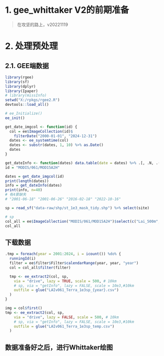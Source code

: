 # 1. gee_whittaker V2的前期准备

> 在攻坚的路上，v20221119

# 2. 处理预处理

## 2.1. GEE端数据

```r
library(rgee)
library(sf)
library(dplyr)
library(Ipaper)
# library(missInfo)
setwd("X:/rpkgs/rgee2.R")
devtools::load_all()

# ee_Initialize()
ee_init()

get_date_imgcol <- function(id) {
  col = ee$ImageCollection(id)$
    filterDate("2000-01-01", "2024-12-31")
  dates <- ee_systemtime(col)
  dates <- substr(dates, 1, 10) %>% as.Date()
  dates
}

get_dateInfo <- function(dates) data.table(date = dates) %>% .[, .N, .(year(date))]
id = "MODIS/061/MOD15A2H"

dates = get_date_imgcol(id)
print(length(dates))
info = get_dateInfo(dates)  
print(info, n=40)
# 有4景缺失
# "2001-06-18" "2001-06-26" "2016-02-18" "2022-10-16"
```

```r
sp = read_sf("data-raw/shp/st_1e3_mask_tidy.shp") %>% select(site)

# sp
col_all = ee$ImageCollection("MODIS/061/MOD15A2H")$select(c("Lai_500m", "FparExtra_QC"))
col_all
```

## 下载数据

```r
.tmp = foreach(year = 2001:2024, i = icount()) %do% {
  runningId(i)
  filter = ee$filter$Filter$calendarRange(year, year, "year")
  col = col_all$filter(filter)

  tmp <- ee_extract2(col, sp,
    via = "drive", lazy = TRUE, scale = 500, # 10km
    # sp, via = "getInfo", lazy = FALSE, scale = 10e3,#10km
    outfile = glue("LAIv061_Terra_1e3sp_{year}.csv")
  )
}
```

```r
img = col$first()
tmp <- ee_extract2(col, sp,
    via = "drive", lazy = FALSE, scale = 500, # 10km
    # sp, via = "getInfo", lazy = FALSE, scale = 10e3,#10km
    outfile = glue("LAIv061_Terra_1e3sp_temp.csv")
  )
```

## 数据准备好之后，进行Whittaker绘图

